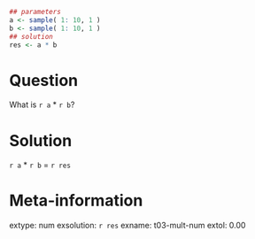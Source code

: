```r
## parameters
a <- sample( 1: 10, 1 )
b <- sample( 1: 10, 1 )
## solution
res <- a * b
```

Question
========
What is `r a` * `r b`?

Solution
=========
`r a` * `r b` = `r res`

Meta-information
================
extype: num
exsolution: `r res`
exname: t03-mult-num
extol: 0.00
